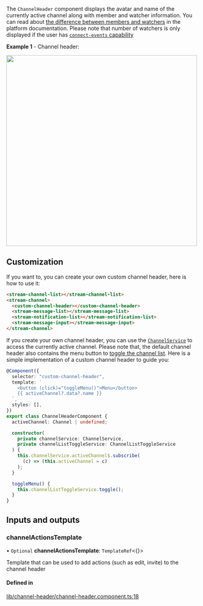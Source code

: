 
The `ChannelHeader` component displays the avatar and name of the currently active channel along with member and watcher information. You can read about [the difference between members and watchers](https://getstream.io/chat/docs/javascript/watch_channel/?language=javascript#watchers-vs-members) in the platform documentation. Please note that number of watchers is only displayed if the user has [`connect-events` capability](https://getstream.io/chat/docs/javascript/channel_capabilities/?language=javascript)

**Example 1** - Channel header:

<img src={ChannelHeaderScreenshot} width="500" />

## Customization

If you want to, you can create your own custom channel header, here is how to use it:

```html
<stream-channel-list></stream-channel-list>
<stream-channel>
  <custom-channel-header></custom-channel-header>
  <stream-message-list></stream-message-list>
  <stream-notification-list></stream-notification-list>
  <stream-message-input></stream-message-input>
</stream-channel>
```

If you create your own channel header, you can use the [`ChannelService`](../services/ChannelService.mdx) to access the currently active channel. Please note that, the default channel header also contains the menu button to [toggle the channel list](../services/ChannelListToggleService.mdx). Here is a simple implementation of a custom channel header to guide you:

```typescript
@Component({
  selector: "custom-channel-header",
  template: `
    <button (click)="toggleMenu()">Menu</button>
    {{ activeChannel?.data?.name }}
  `,
  styles: [],
})
export class ChannelHeaderComponent {
  activeChannel: Channel | undefined;

  constructor(
    private channelService: ChannelService,
    private channelListToggleService: ChannelListToggleService
  ) {
    this.channelService.activeChannel$.subscribe(
      (c) => (this.activeChannel = c)
    );
  }

  toggleMenu() {
    this.channelListToggleService.toggle();
  }
}
```

[//]: # "Start of generated content"
## Inputs and outputs 


### channelActionsTemplate

• `Optional` **channelActionsTemplate**: `TemplateRef`<{}\>

Template that can be used to add actions (such as edit, invite) to the channel header

#### Defined in

[lib/channel-header/channel-header.component.ts:18](https://github.com/GetStream/stream-chat-angular/blob/0dd04f8/projects/stream-chat-angular/src/lib/channel-header/channel-header.component.ts#L18)

[//]: # "End of generated content"
